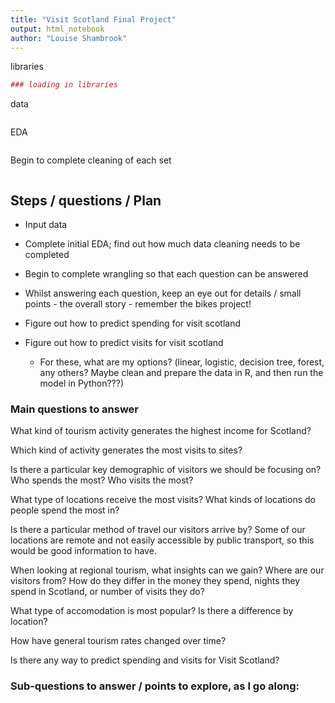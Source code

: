 ```yaml
---
title: "Visit Scotland Final Project"
output: html_notebook
author: "Louise Shambrook"
---
```


libraries
```r
### loading in libraries
```

data
```r

```

EDA
```r

```

Begin to complete cleaning of each set
```r

```



## Steps / questions / Plan
- Input data
- Complete initial EDA; find out how much data cleaning needs to be completed

- Begin to complete wrangling so that each question can be answered
- Whilst answering each question, keep an eye out for details / small points - the overall story - remember the bikes project!
- Figure out how to predict spending for visit scotland
- Figure out how to predict visits for visit scotland
    - For these, what are my options? (linear, logistic, decision tree, forest, any others? Maybe clean and prepare the data in R, and then run the model in Python???)


### Main questions to answer

What kind of tourism activity generates the highest income for Scotland?

Which kind of activity generates the most visits to sites?

Is there a particular key demographic of visitors we should be focusing on? Who spends the most? Who visits the most?

What type of locations receive the most visits? What kinds of locations do people spend the most in?

Is there a particular method of travel our visitors arrive by? Some of our locations are remote and not easily accessible by public transport, so this would be good information to have.

When looking at regional tourism, what insights can we gain? Where are our visitors from? How do they differ in the money they spend, nights they spend in Scotland, or number of visits they do?

What type of accomodation is most popular? Is there a difference by location?

How have general tourism rates changed over time?

Is there any way to predict spending and visits for Visit Scotland?


### Sub-questions to answer / points to explore, as I go along: